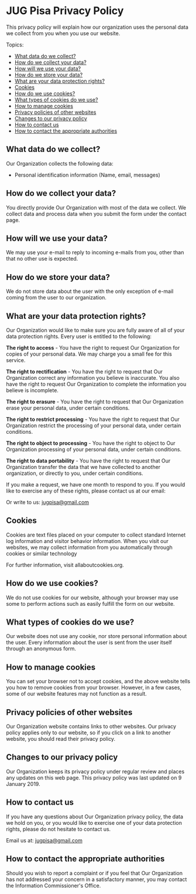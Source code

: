 # JUG Pisa Privacy Policy

This privacy policy will explain how our organization uses
 the personal data we collect from you when you use our
website.

Topics:

- [What data do we collect?](#what-data-do-we-collect)
- [How do we collect your data?](#how-do-we-collect-your-data)
- [How will we use your data?](#how-will-we-use-your-data)
- [How do we store your data?](#how-do-we-store-your-data)
- [What are your data protection rights?](#what-are-your-data-protection-rights)
- [Cookies](#cookies)
- [How do we use cookies?](#how-do-we-use-cookies)
- [What types of cookies do we use?](#what-types-of-cookies-do-we-use)
- [How to manage cookies](#how-to-manage-cookies)
- [Privacy policies of other websites](#privacy-policies-of-other-websites)
- [Changes to our privacy policy](#changes-to-our-privacy-policy)
- [How to contact us](#how-to-contact-us)
- [How to contact the appropriate authorities](#how-to-contact-the-appropriate-authorities)

## What data do we collect?

Our Organization collects the following data:

*   Personal identification information (Name, email, messages)

## How do we collect your data?

You directly provide Our Organization with most of the data we collect. We collect
data and process data when you submit the form under the contact page.

## How will we use your data?

We may use your e-mail to reply to incoming e-mails from you, other than that no other use is expected.

## How do we store your data?

We do not store data about the user with the only exception of e-mail coming from the user to our organization.

## What are your data protection rights?

Our Organization would like to make sure you are fully aware of all of your data
protection rights. Every user is entitled to the following:

**The right to access** - You have the right to request Our Organization for copies
of your personal data. We may charge you a small fee for this service.

**The right to rectification** - You have the right to request that Our Organization
correct any information you believe is inaccurate. You also have the right to
request Our Organization to complete the information you believe is incomplete.

**The right to erasure** - You have the right to request that Our Organization erase
your personal data, under certain conditions.

**The right to restrict processing** - You have the right to request that Our
Organization restrict the processing of your personal data, under certain
conditions.

**The right to object to processing** - You have the right to object to Our
Organization processing of your personal data, under certain conditions.

**The right to data portability** - You have the right to request that Our
Organization transfer the data that we have collected to another organization, or
directly to you, under certain conditions.

If you make a request, we have one month to respond to you. If you would like
to exercise any of these rights, please contact us at our email:

Or write to us: jugpisa@gmail.com

## Cookies

Cookies are text files placed on your computer to collect standard Internet log
information and visitor behavior information. When you visit our websites, we
may collect information from you automatically through cookies or similar
technology

For further information, visit allaboutcookies.org.

## How do we use cookies?

We do not use cookies for our website, although your browser may use some to perform actions 
such as easily fulfill the form on our website.

## What types of cookies do we use?

Our website does not use any cookie, nor store personal information about the user.
Every information about the user is sent from the user itself through an anonymous form.

## How to manage cookies

You can set your browser not to accept cookies, and the above website tells you
how to remove cookies from your browser. However, in a few cases, some of our
website features may not function as a result.

## Privacy policies of other websites

Our Organization website contains links to other websites. Our privacy policy
applies only to our website, so if you click on a link to another website, you
should read their privacy policy.

## Changes to our privacy policy

Our Organization keeps its privacy policy under regular review and places any
updates on this web page. This privacy policy was last updated on 9 January
2019.

## How to contact us

If you have any questions about Our Organization privacy policy, the data we hold
on you, or you would like to exercise one of your data protection rights,
please do not hesitate to contact us.

Email us at: jugpisa@gmail.com

## How to contact the appropriate authorities

Should you wish to report a complaint or if you feel that Our Organization has not
addressed your concern in a satisfactory manner, you may contact the
Information Commissioner's Office.
